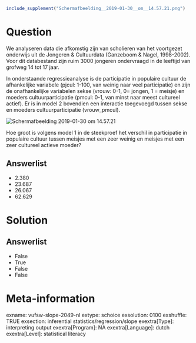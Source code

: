 ```r
include_supplement("Schermafbeelding__2019-01-30__om__14.57.21.png")
```

Question
========
We analyseren data die afkomstig zijn van scholieren van het voortgezet
onderwijs uit de Jongeren & Cultuurdata (Ganzeboom & Nagel, 1998-2002).
Voor dit databestand zijn ruim 3000 jongeren ondervraagd in de leeftijd
van grofweg 14 tot 17 jaar.    
  
In onderstaande regressieanalyse is de participatie in populaire cultuur
de afhankelijke variabele (pjcul: 1-100, van weinig naar veel
participatie) en zijn de onafhankelijke variabelen sekse (vrouw: 0-1, 0=
jongen, 1 = meisje) en moeders cultuurparticipatie (pmcul: 0-1, van
minst naar meest cultureel actief). Er is in model 2 bovendien een
interactie toegevoegd tussen sekse en moeders cultuurparticipatie
(vrouw\_pmcul).  
  
<img src="Schermafbeelding__2019-01-30__om__14.57.21.png"
class="fr-fic fr-dii tvcss_2"
alt="Schermafbeelding 2019-01-30 om 14.57.21" />  
  
Hoe groot is volgens model 1 in de steekproef het verschil in
participatie in populaire cultuur tussen meisjes met een zeer weinig en
meisjes met een zeer cultureel actieve moeder?

Answerlist
----------
* 2.380
* 23.687
* 26.067
* 62.629

Solution
========










Answerlist
----------
* False
* True
* False
* False

Meta-information
================
exname: vufsw-slope-2049-nl
extype: schoice
exsolution: 0100
exshuffle: TRUE
exsection: inferential statistics/regression/slope
exextra[Type]: interpreting output
exextra[Program]: NA
exextra[Language]: dutch
exextra[Level]: statistical literacy

